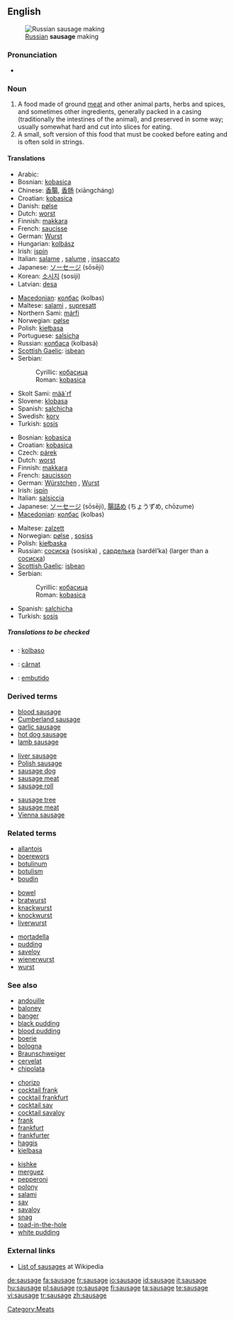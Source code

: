 {{wikipedia}}
==English==
[[Image:Russian Sausage Making.jpg|thumb|right|[[Russian]] '''sausage''' making]]

===Pronunciation===
*{{audio|en-us-sausage.ogg|Audio (US)}}

===Noun===
{{en-noun}}

# A food made of ground [[meat]] and other animal parts, herbs and spices, and sometimes other ingredients, generally packed in a casing (traditionally the intestines of the animal), and preserved in some way; usually somewhat hard and cut into slices for eating.
# A small, soft version of this food that must be cooked before eating and is often sold in strings.

====Translations====
<!--(The following note need not apply: just give the word for a *generic* sausage in each language. English has "chipolata", "saveloy", "Cumberland sausage", etc., but the generic term is "sausage", just as the generic term is "salchicha" in Spanish.)
Translations are complicated by the many names for different types of sausages in different languages. Thus the Spanish translation for different types of sausage may be ''salchicha f, chorizo m, butifarra f'', etc.
-->

{{trans-top|for slicing}}
*Arabic: {{ARchar|[[سجق]]}} {{IPAchar|(sújuk)}} {{m}}
*Bosnian: [[kobasica#Bosnian|kobasica]] {{f}}
*Chinese: [[香腸]], [[香肠]] (xiāngcháng)
*Croatian: [[kobasica#Croatian|kobasica]] {{f}}
*Danish: [[pølse]] {{c}}
*Dutch: [[worst#Dutch|worst]] {{m}}
*Finnish: [[makkara]]
*French: [[saucisse]] {{f}}
*German: [[Wurst]] {{f}}
*Hungarian: [[kolbász]]
*Irish: [[ispín]] {{m}}
*Italian: [[salame]] {{m}}, [[salume]] {{m}}, [[insaccato]] {{m}}
*Japanese: [[ソーセージ]] (sōsēji)
*Korean: [[소시지]] (sosiji)
*Latvian: [[desa]] {{f}}
{{trans-mid}}
*[[Macedonian]]: [[колбас]] (kolbas) {{m}}
*Maltese: [[salami]] {{m}}, [[supresatt]] {{m}}
*Northern Sami: [[márfi]]
*Norwegian: [[pølse]] {{c}}
*Polish: [[kiełbasa]] {{f}}
*Portuguese: [[salsicha]] {{f}}
*Russian: [[колбаса]] (kolbasá) {{f}}
*[[Scottish Gaelic]]: [[isbean]] {{m}}
*Serbian:
*:Cyrillic: [[кобасица#Serbian|кобасица]] {{f}}
*:Roman: [[kobasica#Serbian|kobasica]] {{f}}
*Skolt Sami: [[mää´rf]]
*Slovene: [[klobasa]] {{f}}
*Spanish: [[salchicha]] {{f}}
*Swedish: [[korv]] {{c}}
*Turkish: [[sosis]]
{{trans-bottom}}

{{trans-top|small, uncooked}}
*Bosnian: [[kobasica#Bosnian|kobasica]] {{f}}
*Croatian: [[kobasica#Croatian|kobasica]] {{f}}
*Czech: [[párek]] {{m}}
*Dutch: [[worst#Dutch|worst]] {{m}}
*Finnish: [[makkara]]
*French: [[saucisson]] {{m}}
*German: [[Würstchen]] {{n}}, [[Wurst]] {{f}}
*Irish: [[ispín]] {{m}}
*Italian: [[salsiccia]] {{f}}
*Japanese: [[ソーセージ]] (sōsēji), [[腸詰め]] (ちょうずめ, chōzume)
*[[Macedonian]]: [[колбас]] (kolbas) {{m}}
{{trans-mid}}
*Maltese: [[zalzett]] {{m}}
*Norwegian: [[pølse]] {{c}}, [[sosiss]] {{m}}
*Polish: [[kiełbaska]] {{f}}
*Russian: [[сосиска]] (sosíska) {{f}}, [[сарделька]] (sardél’ka) {{f}} (larger than a [[сосиска]])
*[[Scottish Gaelic]]: [[isbean]] {{m}}
*Serbian:
*:Cyrillic: [[кобасица#Serbian|кобасица]] {{f}}
*:Roman: [[kobasica#Serbian|kobasica]] {{f}}
*Spanish: [[salchicha]] {{f}}
*Turkish: [[sosis]]
{{trans-bottom}}

=====Translations to be checked=====
<!--Remove this section once all of the translations below have been moved into the tables above.-->
{{checktrans}}

*{{ttbc|Esperanto}}: [[kolbaso]]
*{{ttbc|Romanian}}: [[cârnat]] {{m}}
*{{ttbc|Spanish}}: [[embutido]] {{m}}

===Derived terms===
{{top3}}
*[[blood sausage]]
*[[Cumberland sausage]]
*[[garlic sausage]]
*[[hot dog sausage]]
*[[lamb sausage]]
{{mid3}}
*[[liver sausage]]
*[[Polish sausage]]
*[[sausage dog]]
*[[sausage meat]]
*[[sausage roll]]
{{mid3}}
*[[sausage tree]]
*[[sausage meat]]
*[[Vienna sausage]]
{{bottom}}

===Related terms===
{{top3}}
*[[allantois]]
*[[boerewors]]
*[[botulinum]]
*[[botulism]]
*[[boudin]]
{{mid3}}
*[[bowel]]
*[[bratwurst]]
*[[knackwurst]]
*[[knockwurst]]
*[[liverwurst]]
{{mid3}}
*[[mortadella]]
*[[pudding]]
*[[saveloy]]
*[[wienerwurst]]
*[[wurst]]
{{bottom}}

===See also===
{{top3}}
*[[andouille]]
*[[baloney]]
*[[banger]]
*[[black pudding]]
*[[blood pudding]]
*[[boerie]]
*[[bologna]]
*[[Braunschweiger]]
*[[cervelat]]
*[[chipolata]]
{{mid3}}
*[[chorizo]]
*[[cocktail frank]]
*[[cocktail frankfurt]]
*[[cocktail sav]]
*[[cocktail savaloy]]
*[[frank]]
*[[frankfurt]]
*[[frankfurter]]
*[[haggis]]
*[[kielbasa]]
{{mid3}}
*[[kishke]]
*[[merguez]]
*[[pepperoni]]
*[[polony]]
*[[salami]]
*[[sav]]
*[[savaloy]]
*[[snag]]
*[[toad-in-the-hole]]
*[[white pudding]]
{{bottom}}

===External links===
*[[w:Category:Sausages|List of sausages]] at Wikipedia

[[Category:Meats]]

[[de:sausage]]
[[fa:sausage]]
[[fr:sausage]]
[[io:sausage]]
[[id:sausage]]
[[it:sausage]]
[[hu:sausage]]
[[pl:sausage]]
[[ro:sausage]]
[[fi:sausage]]
[[ta:sausage]]
[[te:sausage]]
[[vi:sausage]]
[[tr:sausage]]
[[zh:sausage]]